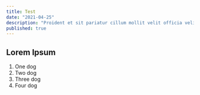 ---
title: Test
date: "2021-04-25"
description: "Proident et sit pariatur cillum mollit velit officia velit non adipisicing ea. Proident Lorem dolore in veniam eu nostrud Lorem Lorem reprehenderit irure nisi. Eiusmod cupidatat elit laborum consequat minim anim sunt nostrud culpa nisi. Amet excepteur minim voluptate commodo eiusmod. Ipsum ut magna non proident elit sunt commodo cupidatat et magna proident nostrud officia. Cupidatat Lorem commodo aliquip ut ea ipsum esse do excepteur consequat est id. Voluptate veniam minim et consequat."
published: true
---

## Lorem Ipsum

1. One dog
2. Two dog
3. Three dog
4. Four dog